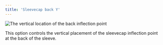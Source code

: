 ```yaml
---
title: 'Sleevecap back Y'
---
```



![The vertical location of the back inflection point](sleevecapbackfactory.svg)

This option controls the vertical placement of the sleevecap inflection point
at the back of the sleeve.

<Aboutsleevecap />
